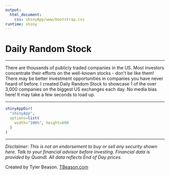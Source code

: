 ```yaml
---
output:
  html_document:
    css: shinyApp/www/bootstrap.css
runtime: shiny
---
```



# Daily Random Stock

***

There are thousands of publicly traded companies in the US. Most investors concentrate their efforts on the well-known stocks - don\'t be like them! There may be better investment opportunities in companies you have never heard of before. I created Daily Random Stock to showcase 1 of the over 3,000 companies on the biggest US exchanges each day. No media bias here! It may take a few seconds to load up.

***


```r

shinyAppDir(
  "shinyApp",
  options=list(
    width="100%", height=600
  )
)
```



***


*Disclaimer: This is not an endorsement to buy or sell any security shown here. Talk to your financial advisor before investing. Financial data is provided by Quandl. All data reflects End of Day prices.*

Created by Tyler Beason. [TBeason.com](http://tbeason.com)




